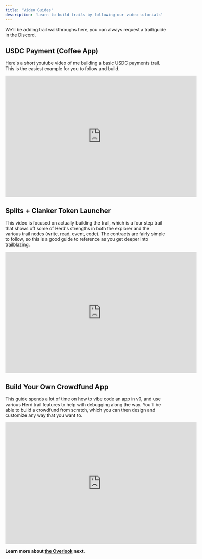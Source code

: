 ```yaml
---
title: 'Video Guides'
description: 'Learn to build trails by following our video tutorials'
---
```


We'll be adding trail walkthroughs here, you can always request a trail/guide in the Discord.

## USDC Payment (Coffee App)

Here's a short youtube video of me building a basic USDC payments trail. This is the easiest example for you to follow and build.

<Frame>
  <iframe
    width="600"
    height="380"
    src="https://www.youtube.com/embed/SP5Xg4WAvcw?si=sEx3_ClrBqLqJ3dJ"
    title="YouTube video player"
    frameborder="0"
    allow="accelerometer; autoplay; clipboard-write; encrypted-media; gyroscope; picture-in-picture"
    allowfullscreen
  ></iframe>
</Frame>

## Splits + Clanker Token Launcher

This video is focused on actually building the trail, which is a four step trail that shows off some of Herd's strengths in both the explorer and the various trail nodes (write, read, event, code). The contracts are fairly simple to follow, so this is a good guide to reference as you get deeper into trailblazing.

<Frame>
  <iframe
    width="600"
    height="380"
    src="https://www.youtube.com/embed/Ox82r6whTXU?si=ROznE_7VTyXVqKQq"
    title="YouTube video player"
    frameborder="0"
    allow="accelerometer; autoplay; clipboard-write; encrypted-media; gyroscope; picture-in-picture"
    allowfullscreen
  ></iframe>
</Frame>

## Build Your Own Crowdfund App

This guide spends a lot of time on how to vibe code an app in v0, and use various Herd trail features to help with debugging along the way. You'll be able to build a crowdfund from scratch, which you can then design and customize any way that you want to.

<Frame>
  <iframe
    width="600"
    height="380"
    src="https://www.youtube.com/embed/grtCjavfgP0?si=c2G4kjXLekaeSK4e"
    title="YouTube video player"
    frameborder="0"
    allow="accelerometer; autoplay; clipboard-write; encrypted-media; gyroscope; picture-in-picture"
    allowfullscreen
  ></iframe>
</Frame>

**Learn more about [the Overlook](./overlook-sharing-trails) next.**
